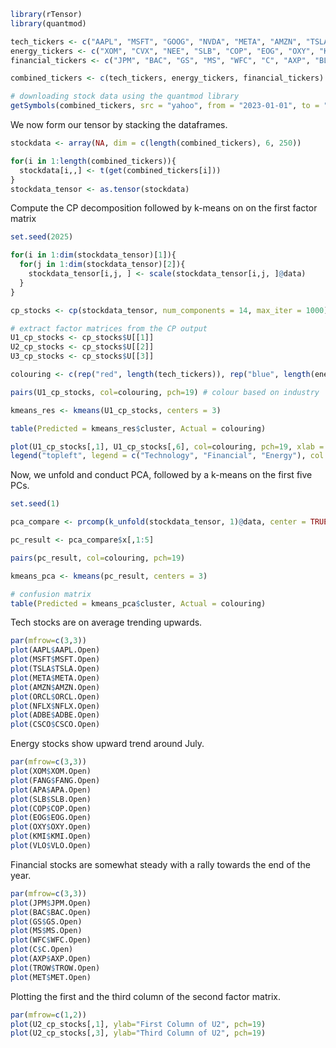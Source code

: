```r
library(rTensor)
library(quantmod)
```

```r
tech_tickers <- c("AAPL", "MSFT", "GOOG", "NVDA", "META", "AMZN", "TSLA", "IBM", "ORCL", "INTC", "NFLX", "PYPL", "ADBE", "CSCO", "QCOM", "TXN", "AMD")
energy_tickers <- c("XOM", "CVX", "NEE", "SLB", "COP", "EOG", "OXY", "KMI", "VLO", "PSX", "WMB", "LNG", "MPC", "HES", "APA", "TRP", "VST", "FANG")
financial_tickers <- c("JPM", "BAC", "GS", "MS", "WFC", "C", "AXP", "BLK", "TROW", "SCHW", "PRU", "CME", "MET", "COF", "AIG", "SPGI", "TFC", "TRV")

combined_tickers <- c(tech_tickers, energy_tickers, financial_tickers)

# downloading stock data using the quantmod library
getSymbols(combined_tickers, src = "yahoo", from = "2023-01-01", to = "2023-12-31")
```

We now form our tensor by stacking the dataframes.

```r
stockdata <- array(NA, dim = c(length(combined_tickers), 6, 250))

for(i in 1:length(combined_tickers)){
  stockdata[i,,] <- t(get(combined_tickers[i]))
}
stockdata_tensor <- as.tensor(stockdata)
```

Compute the CP decomposition followed by k-means on on the first factor matrix

```r
set.seed(2025)

for(i in 1:dim(stockdata_tensor)[1]){
  for(j in 1:dim(stockdata_tensor)[2]){
    stockdata_tensor[i,j, ] <- scale(stockdata_tensor[i,j, ]@data)
  }
}

cp_stocks <- cp(stockdata_tensor, num_components = 14, max_iter = 1000) # 11 and 14 components work best

# extract factor matrices from the CP output
U1_cp_stocks <- cp_stocks$U[[1]]
U2_cp_stocks <- cp_stocks$U[[2]]
U3_cp_stocks <- cp_stocks$U[[3]]

colouring <- c(rep("red", length(tech_tickers)), rep("blue", length(energy_tickers)), rep("green", length(financial_tickers)))

pairs(U1_cp_stocks, col=colouring, pch=19) # colour based on industry

kmeans_res <- kmeans(U1_cp_stocks, centers = 3)

table(Predicted = kmeans_res$cluster, Actual = colouring)

plot(U1_cp_stocks[,1], U1_cp_stocks[,6], col=colouring, pch=19, xlab = "First column of U1", ylab = "Sixth column of U1")
legend("topleft", legend = c("Technology", "Financial", "Energy"), col = c("red", "green", "blue"), pch=19, cex = 1.5)
```
Now, we unfold and conduct PCA, followed by a k-means on the first five PCs.

```r
set.seed(1)

pca_compare <- prcomp(k_unfold(stockdata_tensor, 1)@data, center = TRUE, scale. = TRUE)

pc_result <- pca_compare$x[,1:5]

pairs(pc_result, col=colouring, pch=19)

kmeans_pca <- kmeans(pc_result, centers = 3)

# confusion matrix
table(Predicted = kmeans_pca$cluster, Actual = colouring)
```
Tech stocks are on average trending upwards.

```r
par(mfrow=c(3,3))
plot(AAPL$AAPL.Open)
plot(MSFT$MSFT.Open)
plot(TSLA$TSLA.Open)
plot(META$META.Open)
plot(AMZN$AMZN.Open)
plot(ORCL$ORCL.Open)
plot(NFLX$NFLX.Open)
plot(ADBE$ADBE.Open)
plot(CSCO$CSCO.Open)
```

Energy stocks show upward trend around July.

```r
par(mfrow=c(3,3))
plot(XOM$XOM.Open)
plot(FANG$FANG.Open)
plot(APA$APA.Open)
plot(SLB$SLB.Open)
plot(COP$COP.Open)
plot(EOG$EOG.Open)
plot(OXY$OXY.Open)
plot(KMI$KMI.Open)
plot(VLO$VLO.Open)
```

Financial stocks are somewhat steady with a rally towards the end of the year.

```r
par(mfrow=c(3,3))
plot(JPM$JPM.Open)
plot(BAC$BAC.Open)
plot(GS$GS.Open)
plot(MS$MS.Open)
plot(WFC$WFC.Open)
plot(C$C.Open)
plot(AXP$AXP.Open)
plot(TROW$TROW.Open)
plot(MET$MET.Open)
```

Plotting the first and the third column of the second factor matrix.

```r
par(mfrow=c(1,2))
plot(U2_cp_stocks[,1], ylab="First Column of U2", pch=19)
plot(U2_cp_stocks[,3], ylab="Third Column of U2", pch=19)
```

